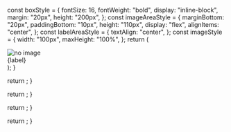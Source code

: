   const boxStyle = {
    fontSize: 16,
    fontWeight: "bold",
    display: "inline-block",
    margin: "20px",
    height: "200px",
  };
  const imageAreaStyle = {
    marginBottom: "20px",
    paddingBottom: "10px",
    height: "110px",
    display: "flex",
    alignItems: "center",
  };
  const labelAreaStyle = {
    textAlign: "center",
  };
  const imageStyle = {
    width: "100px",
    maxHeight: "100%",
  };
  return (
    <div style={boxStyle}>
      <div style={imageAreaStyle}>
        <img src={imagePath} alt="no image" style={imageStyle} />
      </div>
      <div style={labelAreaStyle}>{label}</div>
    </div>
  );
}

  return <BasicLabel label={label} imagePath={imagePath} />;
}

  return <BasicLabel label={label} imagePath={imagePath} />;
}

  return <BasicLabel label={label} imagePath={imagePath} />;
}

  return <BasicLabel label={label} imagePath={imagePath} />;
}
